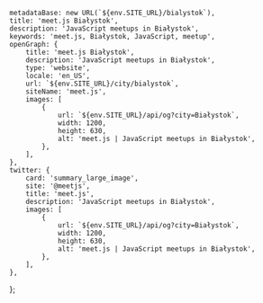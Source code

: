 
	metadataBase: new URL(`${env.SITE_URL}/bialystok`),
	title: 'meet.js Białystok',
	description: 'JavaScript meetups in Białystok',
	keywords: 'meet.js, Białystok, JavaScript, meetup',
	openGraph: {
		title: 'meet.js Białystok',
		description: 'JavaScript meetups in Białystok',
		type: 'website',
		locale: 'en_US',
		url: `${env.SITE_URL}/city/bialystok`,
		siteName: 'meet.js',
		images: [
			{
				url: `${env.SITE_URL}/api/og?city=Białystok`,
				width: 1200,
				height: 630,
				alt: 'meet.js | JavaScript meetups in Białystok',
			},
		],
	},
	twitter: {
		card: 'summary_large_image',
		site: '@meetjs',
		title: 'meet.js',
		description: 'JavaScript meetups in Białystok',
		images: [
			{
				url: `${env.SITE_URL}/api/og?city=Białystok`,
				width: 1200,
				height: 630,
				alt: 'meet.js | JavaScript meetups in Białystok',
			},
		],
	},
};

<CityBanner city="Białystok" background="city/bialystok.jpg" />

<FAQ questions={BialystokFAQ} />

<Organizers city="Białystok" organizers={BialystokOrganizers} />

<CityEmail email="hello@meetjs.bialystok.pl" />
